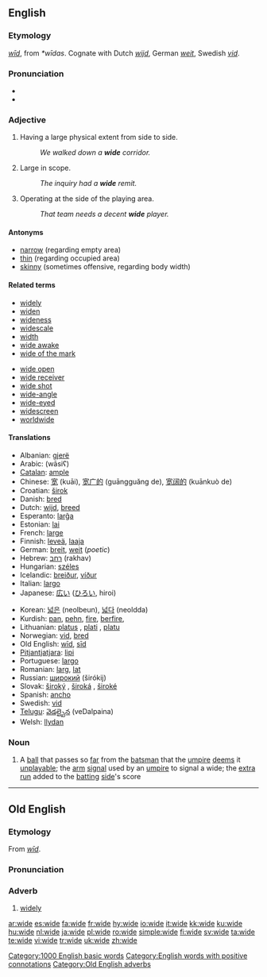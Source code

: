 ==English==

===Etymology===
{{OE.}} ''[[wid|wīd]]'', from {{Ger.}} ''*wīdas''.  Cognate with Dutch ''[[wijd]]'', German ''[[weit]]'', Swedish ''[[vid]]''.

===Pronunciation===
{{IPA|/waɪd/}}
* {{audio|en-us-wide.ogg|Audio (US)}}
* {{rhymes|aɪd}}

===Adjective===
{{en-adj|wid|er}}

# Having a large physical extent from side to side.
#: ''We walked down a '''wide''' corridor.''
# Large in scope.
#: ''The inquiry had a '''wide''' remit.''
# {{sports}} Operating at the side of the playing area.
#: ''That team needs a decent '''wide''' player.''

====Antonyms====
* [[narrow]] (regarding empty area)
* [[thin]] (regarding occupied area)
* [[skinny]] (sometimes offensive, regarding body width)

====Related terms====
{{top2}}
* [[widely]]
* [[widen]]
* [[wideness]]
* [[widescale]]
* [[width]]
* [[wide awake]]
* [[wide of the mark]]
{{mid2}}
* [[wide open]]
* [[wide receiver]]
* [[wide shot]]
* [[wide-angle]]
* [[wide-eyed]]
* [[widescreen]]
* [[worldwide]]
{{bottom2}}

====Translations====
{{top}}
* Albanian: [[gjerë]]
* Arabic: {{ARchar|[[واسع]]}} (wāsiʕ)
* [[Catalan]]: [[ample]]
* Chinese: [[宽]] (kuāi), [[宽广的]] (guāngguǎng de), [[宽阔的]] (kuānkuò de)
* Croatian: [[širok]]
* Danish: [[bred]]
* Dutch: [[wijd]], [[breed]]
* Esperanto: [[larĝa]]
* Estonian: [[lai]]
* French: [[large]]
* Finnish: [[leveä]], [[laaja]]
* German: [[breit]], [[weit]] (''poetic'')
* Hebrew: [[רחב]] (rakhav)
* Hungarian: [[széles]]
* Icelandic: [[breiður]], [[víður]]
* Italian: [[largo]]
* Japanese: [[広い]] ([[ひろい]], hiroi)
{{mid}}
* Korean: [[넓은]] (neolbeun), [[넓다]] (neoldda)
* Kurdish: [[pan]], [[pehn]], [[fire]], [[berfire]], {{KUchar|[[پان]]}}
* Lithuanian: [[platus]] {{m}}, [[plati]] {{f}}, [[platu]] {{n}}
* Norwegian: [[vid]], [[bred]]
* Old English: [[wid#Old English|wīd]], [[sid#Old English|sīd]]
* [[Pitjantjatjara]]: [[lipi]]
* Portuguese: [[largo]]
* Romanian: [[larg]], [[lat]]
* Russian: [[широкий]] (širókij)
* Slovak: [[široký]] {{m}}, [[široká]] {{f}}, [[široké]] {{n}}
* Spanish: [[ancho]]
* Swedish: [[vid]]
* [[Telugu]]: [[వెడల్పైన]] (veDalpaina)
* Welsh: [[llydan]]
{{bottom}}

===Noun===
{{en-noun}}

# {{cricket}} A [[ball]] that passes so [[far]] from the [[batsman]] that the [[umpire]] [[deem]]s it [[unplayable]]; the [[arm]] [[signal]] used by an [[umpire]] to signal a wide; the [[extra]] [[run]] added to the [[batting]] [[side]]'s score

[[Category:1000 English basic words]]
[[Category:English words with positive connotations]]

----

==Old English==

===Etymology===
From ''[[wid|wīd]]''.

===Pronunciation===
{{IPA|/wi:.de/}}

===Adverb===
{{unicode|'''wīde'''}}

# [[widely]]

[[Category:Old English adverbs]]

[[ar:wide]]
[[es:wide]]
[[fa:wide]]
[[fr:wide]]
[[hy:wide]]
[[io:wide]]
[[it:wide]]
[[kk:wide]]
[[ku:wide]]
[[hu:wide]]
[[nl:wide]]
[[ja:wide]]
[[pl:wide]]
[[ro:wide]]
[[simple:wide]]
[[fi:wide]]
[[sv:wide]]
[[ta:wide]]
[[te:wide]]
[[vi:wide]]
[[tr:wide]]
[[uk:wide]]
[[zh:wide]]